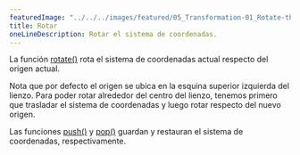 ```yaml
---
featuredImage: "../../../images/featured/05_Transformation-01_Rotate-thumbnail.png"
title: Rotar
oneLineDescription: Rotar el sistema de coordenadas.
---
```


La función
<a href="https://p5js.org/reference/#/p5/rotate">rotate()</a>
rota el sistema de coordenadas actual respecto del origen actual.

Nota que por defecto el origen se ubica en la esquina superior izquierda del lienzo.
Para poder rotar alrededor del centro del lienzo, tenemos primero que trasladar
el sistema de coordenadas y luego rotar respecto del nuevo origen.

Las funciones
<a href="https://p5js.org/reference/#/p5/push">push()</a>
y
<a href="https://p5js.org/reference/#/p5/pop">pop()</a>
guardan y restauran el sistema de coordenadas, respectivamente.
